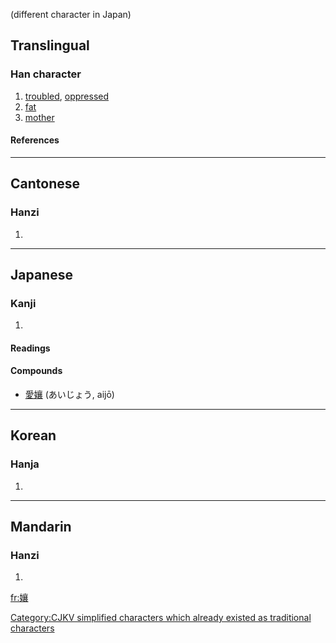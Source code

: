 {{see|嬢|娘}} (different character in Japan)

==Translingual==
===Han character===
{{Han char|rn=38|rad=女|as=17|sn=20|four=4043<sub>2</sub>|canj=女卜口女 (VYRV)}}
# [[trouble]]d, [[oppress]]ed
# [[fat]]
# [[mother]]
====References====
{{Han ref|kx=0274.070|dkj=06891|dj=0542.240|hdz=21090.140|uh=5B43|ud=23363|bh=C45D|bd=50269}}

----
==Cantonese==
===Hanzi===
{{yue-hanzi|jyut=|y=neung4}}
# {{defn|Cantonese}}

----
==Japanese==
===Kanji===
{{ja-kanji|grade=|rs=女17}}
# {{defn|Japanese}} 
====Readings====
{{ja-readings|on=[[じょう]] (jō)|kun=[[むすめ]] (musume)}}
====Compounds====
*[[愛孃]] (あいじょう, aijō)
----
==Korean==
===Hanja===
{{ko-hanja|hangeul=양|rv=yang|mr=yang}}
# {{defn|Korean}}



[[Category:CJKV simplified characters which already existed as traditional characters]]

----
==Mandarin==
===Hanzi===
{{cmn-hanzi|pin=[[náng]] ([[nang2]]), [[niáng]] ([[niang2]]), [[ráng]] ([[rang2]]), [[rǎng]] ([[rang3]])|wg=nang<sup>2</sup>, niang<sup>2</sup>, jang<sup>2</sup>, jang<sup>3</sup>}}
# {{defn|Mandarin}}

[[fr:孃]]